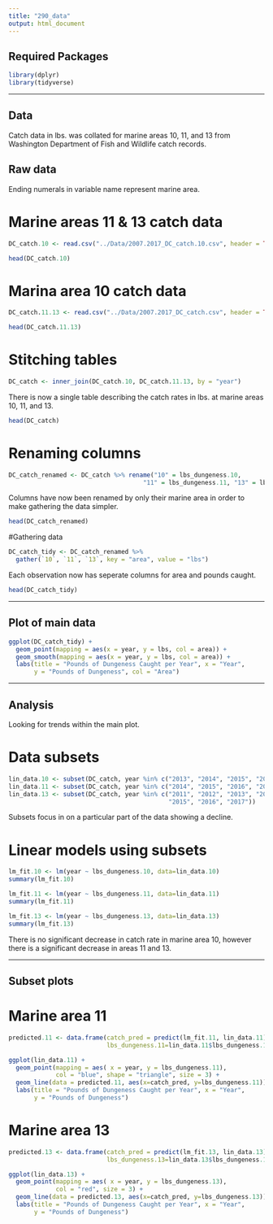 ```yaml
---
title: "290_data"
output: html_document
---
```


## Required Packages

```r
library(dplyr)
library(tidyverse)
```

---

## Data

Catch data in lbs. was collated for marine areas 10, 11, and 13 from Washington Department of Fish and Wildlife catch records.

## Raw data

Ending numerals in variable name represent marine area.

# Marine areas 11 & 13 catch data
```r
DC_catch.10 <- read.csv("../Data/2007.2017_DC_catch.10.csv", header = TRUE)
```

```r
head(DC_catch.10)
```

# Marina area 10 catch data
```r
DC_catch.11.13 <- read.csv("../Data/2007.2017_DC_catch.csv", header = TRUE)
```

```r
head(DC_catch.11.13)
```

# Stitching tables
```r
DC_catch <- inner_join(DC_catch.10, DC_catch.11.13, by = "year")
```

There is now a single table describing the catch rates in lbs. at marine areas 10, 11, and 13.

```r
head(DC_catch)
```

# Renaming columns
```r
DC_catch_renamed <- DC_catch %>% rename("10" = lbs_dungeness.10, 
                                     "11" = lbs_dungeness.11, "13" = lbs_dungeness.13)
```

Columns have now been renamed by only their marine area in order to make gathering  the data simpler.

```r
head(DC_catch_renamed)
```

#Gathering data
```r
DC_catch_tidy <- DC_catch_renamed %>% 
  gather(`10`, `11`, `13`, key = "area", value = "lbs")
```

Each observation now has seperate columns for area and pounds caught.

```r
head(DC_catch_tidy)
```

---

## Plot of main data

```r
ggplot(DC_catch_tidy) +
  geom_point(mapping = aes(x = year, y = lbs, col = area)) +
  geom_smooth(mapping = aes(x = year, y = lbs, col = area)) +
  labs(title = "Pounds of Dungeness Caught per Year", x = "Year", 
       y = "Pounds of Dungeness", col = "Area")
```

---

## Analysis

Looking for trends within the main plot.

# Data subsets
```r
lin_data.10 <- subset(DC_catch, year %in% c("2013", "2014", "2015", "2016", "2017"))
lin_data.11 <- subset(DC_catch, year %in% c("2014", "2015", "2016", "2017"))
lin_data.13 <- subset(DC_catch, year %in% c("2011", "2012", "2013", "2014", 
                                            "2015", "2016", "2017"))
```

Subsets focus in on a particular part of the data showing a decline.

# Linear models using subsets
```r
lm_fit.10 <- lm(year ~ lbs_dungeness.10, data=lin_data.10)
summary(lm_fit.10)

lm_fit.11 <- lm(year ~ lbs_dungeness.11, data=lin_data.11)
summary(lm_fit.11)

lm_fit.13 <- lm(year ~ lbs_dungeness.13, data=lin_data.13)
summary(lm_fit.13)
```

There is no significant decrease in catch rate in marine area 10, however there is a significant decrease in areas 11 and 13.

---

## Subset plots

# Marine area 11
```r
predicted.11 <- data.frame(catch_pred = predict(lm_fit.11, lin_data.11), 
                           lbs_dungeness.11=lin_data.11$lbs_dungeness.11)

ggplot(lin_data.11) +
  geom_point(mapping = aes( x = year, y = lbs_dungeness.11), 
             col = "blue", shape = "triangle", size = 3) +
  geom_line(data = predicted.11, aes(x=catch_pred, y=lbs_dungeness.11)) +
  labs(title = "Pounds of Dungeness Caught per Year", x = "Year", 
       y = "Pounds of Dungeness")
```

# Marine area 13
```r
predicted.13 <- data.frame(catch_pred = predict(lm_fit.13, lin_data.13), 
                           lbs_dungeness.13=lin_data.13$lbs_dungeness.13)

ggplot(lin_data.13) +
  geom_point(mapping = aes( x = year, y = lbs_dungeness.13), 
             col = "red", size = 3) +
  geom_line(data = predicted.13, aes(x=catch_pred, y=lbs_dungeness.13)) +
  labs(title = "Pounds of Dungeness Caught per Year", x = "Year", 
       y = "Pounds of Dungeness")
```

